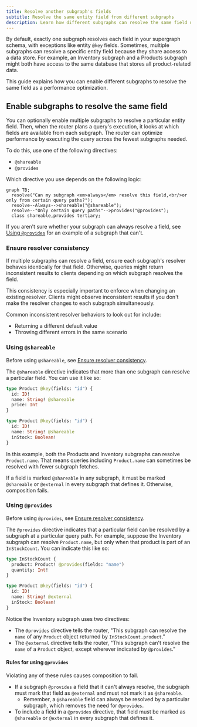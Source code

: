 ```yaml
---
title: Resolve another subgraph's fields
subtitle: Resolve the same entity field from different subgraphs
description: Learn how different subgraphs can resolve the same field using @shareable and @provides directives in a federated GraphQL architecture.
---
```


By default, exactly one subgraph resolves each field in your supergraph schema, with exceptions like entity `@key` fields.
Sometimes, multiple subgraphs can resolve a specific entity field because they share access to a data store.
For example, an Inventory subgraph and a Products subgraph might both have access to the same database that stores all product-related data.

This guide explains how you can enable different subgraphs to resolve the same field as a performance optimization.

## Enable subgraphs to resolve the same field

You can optionally enable multiple subgraphs to resolve a particular entity field.
Then, when the router plans a query's execution, it looks at which fields are available from each subgraph.
The router can optimize performance by executing the query across the fewest subgraphs needed.

To do this, use one of the following directives:

- `@shareable`
- `@provides`

Which directive you use depends on the following logic:

```mermaid
graph TB;
  resolve("Can my subgraph <em>always</em> resolve this field,<br/>or only from certain query paths?");
  resolve--Always-->shareable("@shareable");
  resolve--"Only certain query paths"-->provides("@provides");
  class shareable,provides tertiary;
```

If you aren't sure whether your subgraph can always resolve a field, see [Using `@provides`](#using-provides) for an example of a subgraph that can't.

### Ensure resolver consistency

If multiple subgraphs can resolve a field, ensure each subgraph's resolver behaves identically for that field.
Otherwise, queries might return inconsistent results to clients depending on which subgraph resolves the field.

This consistency is especially important to enforce when changing an existing resolver.
Clients might observe inconsistent results if you don't make the resolver changes to each subgraph simultaneously.

Common inconsistent resolver behaviors to look out for include:

- Returning a different default value
- Throwing different errors in the same scenario

### Using `@shareable`

<Note>

Before using `@shareable`, see [Ensure resolver consistency](#ensure-resolver-consistency).

</Note>

The `@shareable` directive indicates that more than one subgraph can resolve a particular field.
You can use it like so:

<CodeColumns>

```graphql {3} title="Products subgraph"
type Product @key(fields: "id") {
  id: ID!
  name: String! @shareable
  price: Int
}
```

```graphql {3} title="Inventory subgraph"
type Product @key(fields: "id") {
  id: ID!
  name: String! @shareable
  inStock: Boolean!
}
```

</CodeColumns>

In this example, both the Products and Inventory subgraphs can resolve `Product.name`.
That means queries including `Product.name` can sometimes be resolved with fewer subgraph fetches.

<Note>

If a field is marked `@shareable` in any subgraph, it must be marked `@shareable` or `@external` in every subgraph that defines it. Otherwise, composition fails.

</Note>

### Using `@provides`

<Note>

Before using `@provides`, see [Ensure resolver consistency](#ensure-resolver-consistency).

</Note>

The `@provides` directive indicates that a particular field can be resolved by a subgraph at a particular query path.
For example, suppose the Inventory subgraph can resolve `Product.name`, but only when that product is part of an `InStockCount`.
You can indicate this like so:

```graphql {2,8} title="Inventory subgraph"
type InStockCount {
  product: Product! @provides(fields: "name")
  quantity: Int!
}

type Product @key(fields: "id") {
  id: ID!
  name: String! @external
  inStock: Boolean!
}
```

Notice the Inventory subgraph uses two directives:

- The `@provides` directive tells the router, "This subgraph can resolve the `name` of any `Product` object returned by `InStockCount.product`."
- The `@external` directive tells the router, "This subgraph can't resolve the `name` of a `Product` object, except wherever indicated by `@provides`."

#### Rules for using `@provides`

<Note>

Violating any of these rules causes composition to fail.

</Note>

- If a subgraph `@provides` a field that it can't always resolve, the subgraph must mark that field as `@external` and must not mark it as `@shareable`.
  - Remember, a `@shareable` field can always be resolved by a particular subgraph, which removes the need for `@provides`.
- To include a field in a `@provides` directive, that field must be marked as `@shareable` or `@external` in every subgraph that defines it.

